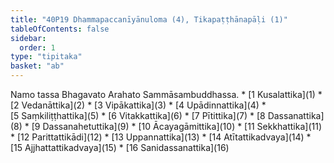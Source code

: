 ```yaml
---
title: "40P19 Dhammapaccanīyānuloma (4), Tikapaṭṭhānapāḷi (1)"
tableOfContents: false
sidebar:
  order: 1
type: "tipitaka"
basket: "ab"
---
```


<Paragraph number="1" type="center">
Namo tassa Bhagavato Arahato Sammāsambuddhassa.

</Paragraph>

<TableOfContents>
* [1 Kusalattika](1)
* [2 Vedanāttika](2)
* [3 Vipākattika](3)
* [4 Upādinnattika](4)
* [5 Saṃkiliṭṭhattika](5)
* [6 Vitakkattika](6)
* [7 Pītittika](7)
* [8 Dassanattika](8)
* [9 Dassanahetuttika](9)
* [10 Ācayagāmittika](10)
* [11 Sekkhattika](11)
* [12 Parittattikādi](12)
* [13 Uppannattika](13)
* [14 Atītattikadvaya](14)
* [15 Ajjhattattikadvaya](15)
* [16 Sanidassanattika](16)
</TableOfContents>
